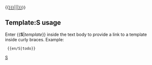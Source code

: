 <includeonly>{{[[:Template:{{{1}}}{{en/!}}{{{1}}}{{#IF:{{{2|}}}|&#124;{{{2}}}|}}]]}}</includeonly><noinclude>

==Template:S usage==
Enter <nowiki>{{</nowiki>'''S'''|''template''}} inside the text body to provide a link to a template inside curly braces. Example:

<pre> {{en/S|todo}}</pre>

{{en/S|Template name|Parameter}}

[[Category:en/Manual/Base Set/Link Templates|S]]</noinclude>